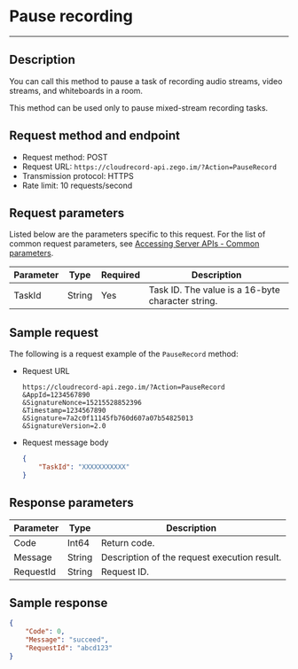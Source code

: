 # Pause recording
---

## Description

 You can call this method to pause a task of recording audio streams, video streams, and whiteboards in a room.

<Warning title="Warning">
This method can be used only to pause mixed-stream recording tasks.
</Warning>

## Request method and endpoint

- Request method: POST
- Request URL: `https://cloudrecord-api.zego.im/?Action=PauseRecord`
- Transmission protocol: HTTPS
- Rate limit: 10 requests/second

## Request parameters

Listed below are the parameters specific to this request. For the list of common request parameters, see [Accessing Server APIs - Common parameters](./Accessing%20Server%20APIs.mdx#common-parameters).

| Parameter | Type | Required | Description |
|-----------|------|----------|-------------|
| TaskId | String | Yes | Task ID. The value is a 16-byte character string. |

## Sample request

The following is a request example of the `PauseRecord` method:
- Request URL  
    ```
    https://cloudrecord-api.zego.im/?Action=PauseRecord
    &AppId=1234567890
    &SignatureNonce=15215528852396
    &Timestamp=1234567890
    &Signature=7a2c0f11145fb760d607a07b54825013
    &SignatureVersion=2.0
    ```
- Request message body  
    ```json
    {
        "TaskId": "XXXXXXXXXXX"
    }
    ```

## Response parameters

| Parameter | Type | Description |
|-----------|------|-------------|
| Code | Int64 | Return code. |
| Message | String | Description of the request execution result. |
| RequestId | String | Request ID. |

## Sample response

```json
{
    "Code": 0,
    "Message": "succeed",
    "RequestId": "abcd123"
}
```
